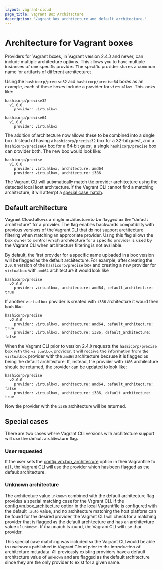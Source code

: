```yaml
---
layout: vagrant-cloud
page_title: Vagrant Box Architecture
description: "Vagrant box architecture and default architecture."
---
```


# Architecture for Vagrant boxes

Providers for Vagrant boxes, in Vagrant version 2.4.0 and newer, can include 
multiple architecture options. This allows you to have multiple instances 
of one specific provider. The specific provider shares a common name for
artifacts of different architectures.

Using the `hashicorp/precise32` and `hashicorp/precise64` boxes as an example,
each of these boxes include a provider for `virtualbox`. This looks like:

```
hashicorp/precise32
  v1.0.0
    provider: virtualbox
    
hashicorp/precise64
  v1.0.0
    provider: virtualbox
```

The addition of architecture now allows these to be combined into a single
box. Instead of having a `hashicorp/precise32` box for a 32-bit guest, and 
a `hashicorp/precise64` box for a 64-bit guest, a single `hashicorp/precise`
box can provider both. The new box would look like:

```
hashicorp/precise
  v1.0.0
    provider: virtualbox, architecture: amd64
    provider: virtualbox, architecture: i386
```

The Vagrant CLI will automatically match the
provider architecture using the detected local host architecture. If the
Vagrant CLI cannot find a matching architecture, it will attempt a
[special case match](/vagrant/vagrant-cloud/boxes/architecture#unknown-architecture).

## Default architecture

Vagrant Cloud allows a single architecture to be flagged as the "default 
architecture" for a provider. The flag enables backwards compatiblity
with previous versions of the Vagrant CLI that do not support architecture
filtering when matching an appropriate provider. Using this flag allows
the box owner to control which architecture for a specific provider is 
used by the Vagrant CLI when architecture filtering is not available.

By default, the first provider for a specific name uploaded in a box version 
will be flagged as the default architecture. For example, after creating 
the `2.0.0` version of the `hashicorp/precise` box and creating a new 
provider for `virtualbox` with `amd64` architecture it would look like:

```
hashicorp/precise
  v2.0.0
    provider: virtualbox, architecture: amd64, default_architecture: true
```

If another `virtualbox` provider is created with `i386` architecture it would
then look like:

```
hashicorp/precise
  v2.0.0
    provider: virtualbox, architecture: amd64, default_architecture: true
    provider: virtualbox, architecture: i386, default_architecture: false
```

When the Vagrant CLI prior to version 2.4.0 requests the `hashicorp/precise`
box with the `virtualbox` provider, it will receive the information from 
the `virtualbox` provider with the `amd64` architecture because it is flagged 
as being the default architecture. If, instead, the provider with `i386`
architecture should be returned, the provider can be updated to look like:

```
hashicorp/precise
  v2.0.0
    provider: virtualbox, architecture: amd64, default_architecture: false
    provider: virtualbox, architecture: i386, default_architecture: true
```

Now the provider with the `i386` architecture will be returned.

## Special cases

There are two cases where Vagrant CLI versions with architecture support
will use the default architecture flag.

### User requested

If the user sets the [config.vm.box_architecture](/vagrant/docs/vagrantfile/machine_settings#config-vm-box_architecture)
option in their Vagrantfile to `nil`, the Vagrant CLI will use the 
provider which has been flagged as the default architecture.

### Unknown architecture

The architecture value `unknown` combined with the default architecture
flag provides a special matching case for the Vagrant CLI. If the 
[config.vm.box_architecture](/vagrant/docs/vagrantfile/machine_settings#config-vm-box_architecture)
option in the local Vagrantfile is configured with the default `:auto`
value, and no architecture matching the host platform can be found 
for the desired provider, the Vagrant CLI will check for a matching 
provider that is flagged as the default architecture and has an
architecture value of `unknown`. If that match is found, the Vagrant
CLI will use that provider.

This special case matching was included so the Vagrant CLI would be
able to use boxes published to Vagrant Cloud prior to the introduction 
of architecture metadata. All previously existing providers have a 
default architecture value of `unknown` and are flagged as the default 
architecture since they are the only provider to exist for a given name.
